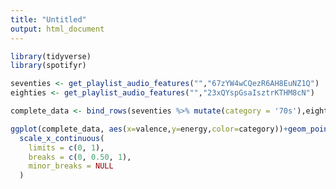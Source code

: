 ```yaml
---
title: "Untitled"
output: html_document
---
```

```r
library(tidyverse)
library(spotifyr)
```
```r

seventies <- get_playlist_audio_features("","67zYW4wCQezR6AH8EuNZ1Q")
eighties <- get_playlist_audio_features("","23xQYspGsaIsztrKTHM8cN")

complete_data <- bind_rows(seventies %>% mutate(category = '70s'),eighties %>% mutate(category = '80s'))

ggplot(complete_data, aes(x=valence,y=energy,color=category))+geom_point()+facet_wrap(~category) +     
  scale_x_continuous(         
    limits = c(0, 1),
    breaks = c(0, 0.50, 1),   
    minor_breaks = NULL       
  )


```

